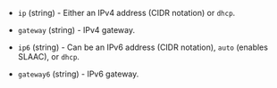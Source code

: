 <!-- Code generated from the comments of the cloudInitIpconfig struct in builder/proxmox/clone/config.go; DO NOT EDIT MANUALLY -->

- `ip` (string) - Either an IPv4 address (CIDR notation) or `dhcp`.

- `gateway` (string) - IPv4 gateway.

- `ip6` (string) - Can be an IPv6 address (CIDR notation), `auto` (enables SLAAC), or `dhcp`.

- `gateway6` (string) - IPv6 gateway.

<!-- End of code generated from the comments of the cloudInitIpconfig struct in builder/proxmox/clone/config.go; -->
